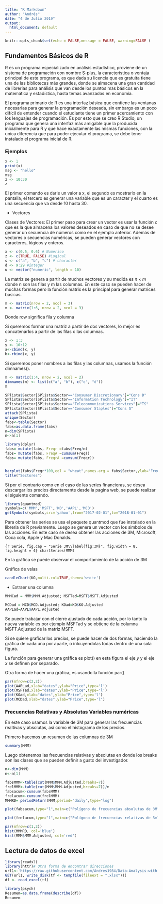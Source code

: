 ```yaml
---
title: "R Markdown"
author: "Andrés"
date: "4 de Julio 2019"
output:
  html_document: default
---
```




```r
knitr::opts_chunk$set(echo = FALSE,message = FALSE, warning=FALSE )
```

## Fundamentos Básicos de R
R es un programa especializado en análisis estadístico, proviene de un sistema de programación con nombre S-plus, la característica o ventaja principal de este programa, es que dada su licencia que es gratuita tiene una de las bibliotecas más grandes, donde se almacena una gran cantidad de librerias para análisis que van desde los puntos mas básicos en la matemática y estadística, hasta temas avanzados en economía.



El programa primario de R es una interfaz básica que contiene las ventanas necesarias para generar la programación deseada, sin embargo es un poco difícil de entender cuando el estudiante tiene un primer acercamiento con los lenguajes de programación. Es por esto que se creo R Studio, un programa que genera una interfaz más amigable que la producida inicialmente para R y que hace exactamente las mismas funciones, con la unica diferencia que para poder ejecutar el programa, se debe tener instalado el programa inicial de R. 



### Ejemplos 

```r

x <- 1
print(x)
msg <- "hello"
msg
z <- 10:30
z
```


El primer comando es darle un valor a x, el segundo es mostrarlo en la pantalla, el tercero es generar una variable que es un caracter y el cuarto es una secuencia que va desde 10 hasta 30.

* Vectores

Clases de Vectores: El primer paso para crear un vector es usar la función $c$ que es la que almacena los valores deseados en caso de que no se desee generar un secuencia de números como en el ejemplo anterior. Además de vectores o secuencias numéricas, se pueden generar vectores con caracteres, lógicos y enteros.

```r

x <- c(0.5, 0.6) # Numerico
z <- c(TRUE, FALSE) #Logical
s <- c("a", "b", "c") # character
d <- 9:29 #integer
u <- vector("numeric", length = 10)
```




La matriz se genera a partir de muchos vectores y su medida es $n \times m$ donde n son las filas y m las columnas. En este caso se pueden hacer de muchas formas pero la función matrix es la principal para generar matrices básicas.


```r

m <- matrix(nrow = 2, ncol = 3)
m <- matrix(1:6, nrow = 2, ncol = 3)
```


Donde row significa fila y columna



Si queremos formar una matriz a partir de dos vectores, lo mejor es concatenarlos a partir de las filas o las columnas.



```r
x <- 1:3
y <- 10:12
a<-cbind(x, y)
b<-rbind(x, y)
```


Si queremos poner  nombres a las filas y las columnas, usamos la función dimnames().

```r
m <- matrix(1:4, nrow = 2, ncol = 2)
dimnames(m) <- list(c("a", "b"), c("c", "d"))
m
```








\begin{enumerate}

\item Cargar una base de datos de un Archivo txt.

```r
library(RCurl)# La dirección web
library(readr)# La base de datos en cvs o txt

text=getURL("https://raw.githubusercontent.com/Andres1984/Data-Analysis-with-R/master/SPlista.txt")

#Archivo txt 
SPlista <- read_csv(file=text)
```








\end{enumerate}


```r
SPlista$Sector[SPlista$Sector=="Consumer Discretionary"]="Cons D"
SPlista$Sector[SPlista$Sector=="Information Technology"]="IT"
SPlista$Sector[SPlista$Sector=="Telecommunications Services"]="TS"
SPlista$Sector[SPlista$Sector=="Consumer Staples"]="Cons S"
attach(SPlista)
unique(Sector)
fabs<-table(Sector)
fabs=as.data.frame(fabs)
n=dim(SPlista)
n<-n[1]
```



```r
library(dplyr)
fabs= mutate(fabs, Freqr =fabs$Freq/n)
fabs= mutate(fabs, FreqA =cumsum(Freq))
fabs= mutate(fabs, FreqrA =cumsum(Freqr))


barplot(fabs$Freqr*100,col = "wheat",names.arg = fabs$Sector,ylab="Freq Rel %")
title("Sectores")
```


Si por el contrario como en el caso de las series financieras, se desea descargar los precios directamente desde la pagina web, se puede realizar el siguiente comando.


```r
library(quantmod)
symbols=c('MMM','MSFT','KO','AAPL','MCD') 
getSymbols(symbols,src='yahoo',from="2017-02-01",to="2018-01-01") 

```



Para obtener las series se usa el paquete quantmod que fue instalado en la libreria de R previamente. Luego se genera un vector con los simbolos de las acciones. En este caso se desea obtener las acciones de 3M, Microsoft, Coca cola, Apple y Mac Donalds.


```{r Serie, fig.cap = "Serie 3M\\label{fig:3M}", fig.width = 8, fig.height = 4}
chartSeries(MMM) 
```

En la gráfica \ref{fig:3M} se puede observar el comportamiento de la acción de 3M

Gráfica de velas

```r
candleChart(KO,multi.col=TRUE,theme='white') 
```


* Extraer una columna


```r
MMMCad = MMM$MMM.Adjusted; MSFTad=MSFT$MSFT.Adjusted
```


```r
MCDad = MCD$MCD.Adjusted; KOad=KO$KO.Adjusted
AAPLad=AAPL$AAPL.Adjusted
```


Se puede trabajar con el cierre ajustado de cada acción, por lo tanto la nueva variable es por ejemplo MSFTad y se obtiene de la columna MSFT.Adjusted de la matriz MSFT.




Si se quiere graficar los precios, se puede hacer de dos formas, haciendo la gráfica de cada una por aparte, o inlcuyendolas todas dentro de una sola figura.

La función para generar una gráfica es plot() en esta figura el eje $y$ y el eje $x$ se definen por separado. 


Otra forma de hacer una gráfica, es usando la función par().

	




```r
par(mfrow=c(2,2))
plot(AAPLad,xlab="dates",ylab="Price",type='l') 
plot(MSFTad,xlab="dates",ylab="Price",type='l') 
plot(KOad,xlab="dates",ylab="Price",type='l') 
plot(MCDad,xlab="dates",ylab="Price",type='l') 

```








### Frecuencias Relativas y Absolutas Variables numéricas

En este caso usamos la variable de 3M para generar las frecuencias realtivas y absolutas, así como el histograma de los precios.



Primero hacemos un resumen de las columnas de 3M


```r

summary(MMM)
```


Luego obtenemos las frecuencias relativas y absolutas en donde los breaks son las clases que se pueden definir a gusto del investigador.
```r
n<-dim(MMM)
n<-n[1]

fabsMMM<-table(cut(MMM$MMM.Adjusted,breaks=7))  
frelMMM<-table(cut(MMM$MMM.Adjusted,breaks=7))/n
fabsacum<-cumsum(fabsMMM)  
frelacum<-cumsum(frelMMM)
MMMRD= periodReturn(MMM,period="daily",type="log") 
```



```r
plot(fabsacum,type="l",main=c("Polígono de frecuencias absolutas de 3M"),ylab="Frecuencias absolutas")


```

```r
plot(frelacum,type="l",main=c("Polígono de frecuencias relativas de 3m"),ylab="Frecuencias relativas")

```






```r
par(mfrow=c(1,2))
hist(MMMRD, col='blue')
hist(MMM$MMM.Adjusted, col='red')
```

## Lectura de datos de excel

```r
library(readxl)
library(httr)# Otra forma de encontrar direcciones 
url1<-'https://raw.githubusercontent.com/Andres1984/Data-Analysis-with-R/master/DatosVAR.xlsx'
GET(url1, write_disk(tf <- tempfile(fileext = ".xlsx"))) 
df <- read_excel(tf)
```




```r
library(psych)
Resumen=as.data.frame(describe(df))
Resumen
```


